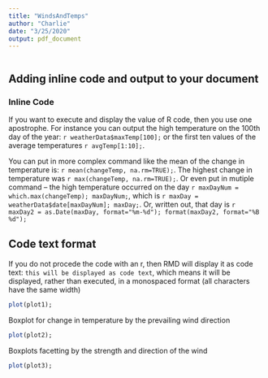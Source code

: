 ```yaml
---
title: "WindsAndTemps"
author: "Charlie"
date: "3/25/2020"
output: pdf_document
---
```


```r
```

<!--```{r echo=FALSE,warning=FALSE, message=FALSE, results="hide", fig.show='hide',code = readLines("https://raw.githubusercontent.com/QFCatMSU/RMarkdown-Workshop-Material/master/scripts/01-WindsAndTemps.R"),  }
```-->

## Adding inline code and output to your document

### Inline Code
If you want to execute and display the value of R code, then you use one apostrophe. For instance you can output the high temperature on the 100th day of the year: `r weatherData$maxTemp[100];` or the first ten values of the average temperatures `r avgTemp[1:10];`.

You can put in more complex command like the mean of the change in temperature is: `r mean(changeTemp, na.rm=TRUE);`.  The highest change in temperature was `r max(changeTemp, na.rm=TRUE);`.  Or even put in mutiple command -- the high temperature occurred on the day `r maxDayNum = which.max(changeTemp); maxDayNum;`, which is `r maxDay = weatherData$date[maxDayNum]; maxDay;`.  Or, written out, that day is `r maxDay2 = as.Date(maxDay, format="%m-%d"); format(maxDay2, format="%B %d");`

## Code text format  
If you do not procede the code with an r, then RMD will display it as code text: `this will be displayed as code text`, which means it will be displayed, rather than executed, in a monospaced format (all characters have the same width)



```r
plot(plot1);
```

Boxplot for change in temperature by the prevailing wind direction

```r
plot(plot2);
```

Boxplots facetting by the strength and direction of the wind

```r
plot(plot3);
```
